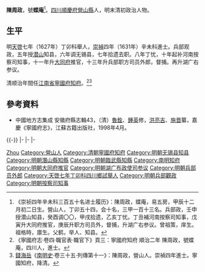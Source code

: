 {{Otheruses|other=名为陈蝶庵的其他人物|陈蝶庵}}

'''陳周政'''，號'''蝶庵'''<ref>《崇祯四年辛未科三百五十名进士履历》：陳周政，蝶庵，易五房，甲辰十二月初二日生。營山人，丁卯五十四，会十名，三甲一百十三名。兵部政，壬申授潜山知县，癸酉调〇〇，甲戌拾遗，乙亥丁忧。丁丑補河南按察司知事，戊寅升大同府推官，庚辰升职方司员外，督捕，升湖广右参议。曾祖策，庠生。祖格時，廪生。父鹤，举人、知县。</ref>。[[四川|四川]][[順慶府|順慶府]][[營山縣|營山縣]]人，明末清初政治人物。

== 生平 ==
明[[天啓|天啓]]七年（1627年）丁卯科舉人，[[崇禎|崇禎]]四年（1631年）辛未科進士。兵部观政，五年授[[潜山|潜山]]知县，六年调无锡县，七年拾遗去职。八年丁忧，十年起补河南按察司知事，十一年升[[大同府|大同府]]推官，十三年升兵部职方司员外郎，督捕。再升湖广右参议。

清顺治年間任[[江南省|江南省]][[寧國府|寧國府]][[知府|知府]]。<ref>《寧國府志·卷四·職官表·職官下》頁三：寧國府知府 順治二年 陳周政，號蝶庵，四川人，進士。</ref><ref>[[錢海岳|錢海岳]]《[[南明史_(錢海岳)|南明史]]·卷三十五·列傳第十一》：陳周政，營山人。崇禎四年進士。寧國知府，降清。</ref>

==參考資料==
{{reflist}}
*中國地方志集成 安徽府縣志輯43，（清）[[魯銓|魯銓]]、[[鍾英|鍾英]]修，[[洪亮吉|洪亮吉]]、[[施晋|施晋]]纂，嘉慶《寧國府志》，江蘇古籍出版社，1998年4月。

{{-}}
{{start box}}
{{s-off}}
{{s-before|[[李新_(蘄州)|李新]]}}
{{s-title|明朝潛山縣知縣|1632年－1633年}}
{{s-after|[[趙彥士|趙彥士]]}}
|-
{{s-before|[[楊雲鶴|楊雲鶴]]}}
{{s-title|明朝無錫縣知縣|1633年－1634年}}
{{s-after|[[陳志忠_(明朝)|陳志忠]]}}
|-
{{s-before|[[徐開禧|徐開禧]]}}
{{s-title|明朝臨武縣知縣|崇禎年間}}
{{s-after|[[萬民表|萬民表]]}}
|-
{{s-before|[[錢敬忠|錢敬忠]]}}
{{s-title|清朝寧國府知府|順治年間}}
{{s-after|[[朱錫元|朱錫元]]}}
{{end box}}

{{崇禎四年辛未科殿試金榜}}

{{Authority control}}

{{DEFAULTSORT:Chen陳}}
[[Category:陳姓|Zhou]]
[[Category:營山人|Category:營山人]]
[[Category:清朝寧國府知府|Category:清朝寧國府知府]]
[[Category:明朝无锡县知县|Category:明朝无锡县知县]]
[[Category:明朝潛山縣知縣|Category:明朝潛山縣知縣]]
[[Category:明朝臨武縣知縣|Category:明朝臨武縣知縣]]
[[Category:南明知府|Category:南明知府]]
[[Category:明朝大同府推官|Category:明朝大同府推官]]
[[Category:明朝湖广布政使司参议|Category:明朝湖广布政使司参议]]
[[Category:明朝兵部员外郎|Category:明朝兵部员外郎]]
[[Category:天啓七年丁卯科四川鄉試舉人|Category:天啓七年丁卯科四川鄉試舉人]]
[[Category:明朝兵部觀政|Category:明朝兵部觀政]]
[[Category:明朝按察司知事|Category:明朝按察司知事]]